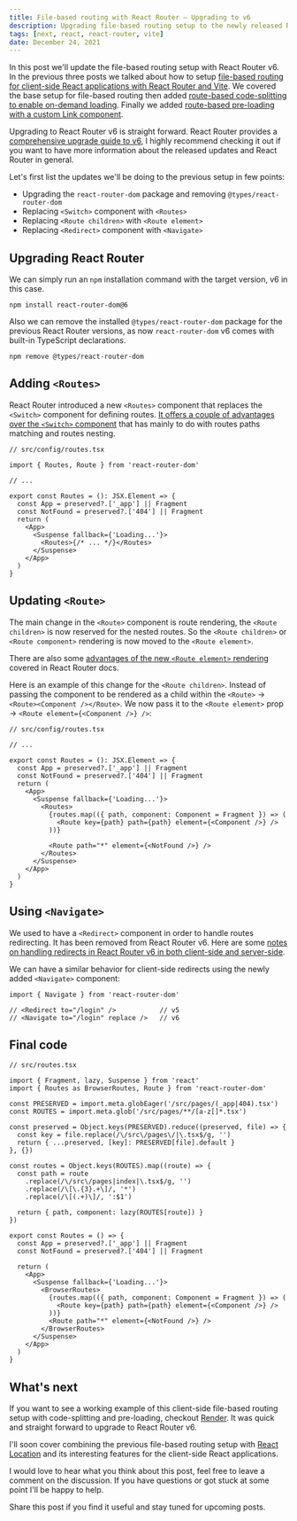 ```yaml
---
title: File-based routing with React Router — Upgrading to v6
description: Upgrading file-based routing setup to the newly released React Router v6
tags: [next, react, react-router, vite]
date: December 24, 2021
---
```


In this post we'll update the file-based routing setup with React Router v6. In the previous three posts we talked about how to setup [file-based routing for client-side React applications with React Router and Vite](https://omarelhawary.me/blog/file-based-routing-with-react-router). We covered the base setup for file-based routing then added [route-based code-splitting to enable on-demand loading](https://omarelhawary.me/blog/file-based-routing-with-react-router-code-splitting). Finally we added [route-based pre-loading with a custom Link component](https://omarelhawary.me/blog/file-based-routing-with-react-router-pre-loading).

Upgrading to React Router v6 is straight forward. React Router provides a [comprehensive upgrade guide to v6](https://reactrouter.com/docs/en/v6/upgrading/v5), I highly recommend checking it out if you want to have more information about the released updates and React Router in general.

Let's first list the updates we'll be doing to the previous setup in few points:

- Upgrading the `react-router-dom` package and removing `@types/react-router-dom`
- Replacing `<Switch>` component with `<Routes>`
- Replacing `<Route children>` with `<Route element>`
- Replacing `<Redirect>` component with `<Navigate>`

## Upgrading React Router

We can simply run an `npm` installation command with the target version, v6 in this case.

```shell
npm install react-router-dom@6
```

Also we can remove the installed `@types/react-router-dom` package for the previous React Router versions, as now `react-router-dom` v6 comes with built-in TypeScript declarations.

```shell
npm remove @types/react-router-dom
```

## Adding `<Routes>`

React Router introduced a new `<Routes>` component that replaces the `<Switch>` component for defining routes. [It offers a couple of advantages over the `<Switch>` component](https://reactrouter.com/docs/en/v6/upgrading/v5#upgrade-all-switch-elements-to-routes) that has mainly to do with routes paths matching and routes nesting.

```tsx {3,13}
// src/config/routes.tsx

import { Routes, Route } from 'react-router-dom'

// ...

export const Routes = (): JSX.Element => {
  const App = preserved?.['_app'] || Fragment
  const NotFound = preserved?.['404'] || Fragment
  return (
    <App>
      <Suspense fallback={'Loading...'}>
        <Routes>{/* ... */}</Routes>
      </Suspense>
    </App>
  )
}
```

## Updating `<Route>`

The main change in the `<Route>` component is route rendering, the `<Route children>` is now reserved for the nested routes. So the `<Route children>` or `<Route component>` rendering is now moved to the `<Route element>`.

There are also some [advantages of the new `<Route element>` rendering](https://reactrouter.com/docs/en/v6/upgrading/v5#advantages-of-route-element) covered in React Router docs.

Here is an example of this change for the `<Route children>`. Instead of passing the component to be rendered as a child within the `<Route>` -> `<Route><Component /></Route>`. We now pass it to the `<Route element>` prop -> `<Route element={<Component />} />`:

```tsx {13}
// src/config/routes.tsx

// ...

export const Routes = (): JSX.Element => {
  const App = preserved?.['_app'] || Fragment
  const NotFound = preserved?.['404'] || Fragment
  return (
    <App>
      <Suspense fallback={'Loading...'}>
        <Routes>
          {routes.map(({ path, component: Component = Fragment }) => (
            <Route key={path} path={path} element={<Component />} />
          ))}

          <Route path="*" element={<NotFound />} />
        </Routes>
      </Suspense>
    </App>
  )
}
```

## Using `<Navigate>`

We used to have a `<Redirect>` component in order to handle routes redirecting. It has been removed from React Router v6. Here are some [notes on handling redirects in React Router v6 in both client-side and server-side](https://gist.github.com/mjackson/b5748add2795ce7448a366ae8f8ae3bb).

We can have a similar behavior for client-side redirects using the newly added `<Navigate>` component:

```tsx {4}
import { Navigate } from 'react-router-dom'

// <Redirect to="/login" />           // v5
// <Navigate to="/login" replace />   // v6
```

## Final code

```tsx {4,30-35}
// src/routes.tsx

import { Fragment, lazy, Suspense } from 'react'
import { Routes as BrowserRoutes, Route } from 'react-router-dom'

const PRESERVED = import.meta.globEager('/src/pages/(_app|404).tsx')
const ROUTES = import.meta.glob('/src/pages/**/[a-z[]*.tsx')

const preserved = Object.keys(PRESERVED).reduce((preserved, file) => {
  const key = file.replace(/\/src\/pages\/|\.tsx$/g, '')
  return { ...preserved, [key]: PRESERVED[file].default }
}, {})

const routes = Object.keys(ROUTES).map((route) => {
  const path = route
    .replace(/\/src\/pages|index|\.tsx$/g, '')
    .replace(/\[\.{3}.+\]/, '*')
    .replace(/\[(.+)\]/, ':$1')

  return { path, component: lazy(ROUTES[route]) }
})

export const Routes = () => {
  const App = preserved?.['_app'] || Fragment
  const NotFound = preserved?.['404'] || Fragment

  return (
    <App>
      <Suspense fallback={'Loading...'}>
        <BrowserRoutes>
          {routes.map(({ path, component: Component = Fragment }) => (
            <Route key={path} path={path} element={<Component />} />
          ))}
          <Route path="*" element={<NotFound />} />
        </BrowserRoutes>
      </Suspense>
    </App>
  )
}
```

## What's next

If you want to see a working example of this client-side file-based routing setup with code-splitting and pre-loading, checkout [Render](https://github.com/oedotme/render). It was quick and straight forward to upgrade to React Router v6.

I'll soon cover combining the previous file-based routing setup with [React Location](https://react-location.tanstack.com) and its interesting features for the client-side React applications.

I would love to hear what you think about this post, feel free to leave a comment on the discussion. If you have questions or got stuck at some point I'll be happy to help.

Share this post if you find it useful and stay tuned for upcoming posts.
